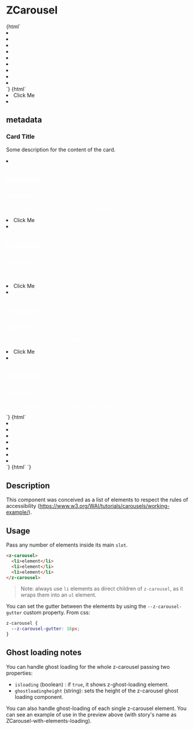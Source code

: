 
<Meta title="ZCarousel" component="z-carousel" />

# ZCarousel

<Preview>
  <Story name="ZCarousel-with-div">
    {html`<z-carousel
      style="--z-carousel-gutter: ${number("--z-carousel-gutter", 8, {
        min: 0,
      })}px"
    >
      <li>
        <div class="carousel-box"></div>
      </li>
      <li>
        <div class="carousel-box"></div>
      </li>
      <li>
        <div class="carousel-box"></div>
      </li>
      <li>
        <div class="carousel-box"></div>
      </li>
      <li>
        <div class="carousel-box"></div>
      </li>
      <li>
        <div class="carousel-box"></div>
      </li>
      <li>
        <div class="carousel-box"></div>
      </li>
      <li>
        <div class="carousel-box"></div>
      </li>
      <li>
        <div class="carousel-box"></div>
      </li>
    </z-carousel>`}
  </Story>
</Preview>

<Preview>
  <Story name="ZCarousel-with-component">
    {html`<z-carousel
      style="--z-carousel-gutter: ${number("--z-carousel-gutter", 8, {
        min: 0,
      })}px"
    >
      <li>
        <z-button variant="primary" size="big" disabled="false" icon="download">
          Click Me
        </z-button>
      </li>
      <li>
        <z-card
          variant="text"
          .clickable="false"
          .showshadow="false"
          style="--z-card--text-background: white; --z-card--text-border: 2px solid black; width: 263px;"
        >
          <h2 class="body-5" slot="metadata">metadata</h2>
          <h3 slot="title">Card Title</h3>
          <p class="body-3" slot="text">
            Some description for the content of the card.
          </p>
          <z-icon name="share" slot="action" fill="color-primary01"></z-icon>
          <z-icon name="delete" slot="action" fill="color-primary01"></z-icon>
        </z-card>
      </li>
      <li>
        <z-card
          variant="text"
          .clickable="false"
          .showshadow="false"
          style="--z-card--text-background: var(--color-primary01); color: white; --z-card--text-border-radius: 4px; width: 263px; margin-right: 20px"
        >
          <h2 class="body-5" slot="metadata">metadata</h2>
          <h3 slot="title">Card Title</h3>
          <p class="body-3" slot="text">
            Some description for the content of the card.
          </p>
          <z-icon name="share" slot="action" fill="color-surface01"></z-icon>
          <z-icon name="delete" slot="action" fill="color-surface01"></z-icon>
        </z-card>
      </li>
      <li>
        <z-button variant="primary" size="big" disabled="false" icon="download">
          Click Me
        </z-button>
      </li>
      <li>
        <z-card
          variant="text"
          .clickable="false"
          .showshadow="false"
          style="--z-card--text-background: var(--color-primary01); color: white; --z-card--text-border-radius: 4px; width: 263px; margin-right: 20px"
        >
          <h2 class="body-5" slot="metadata">metadata</h2>
          <h3 slot="title">Card Title</h3>
          <p class="body-3" slot="text">
            Some description for the content of the card.
          </p>
          <z-icon name="share" slot="action" fill="color-surface01"></z-icon>
          <z-icon name="delete" slot="action" fill="color-surface01"></z-icon>
        </z-card>
      </li>
      <li>
        <z-button variant="primary" size="big" disabled="false" icon="download">
          Click Me
        </z-button>
      </li>
      <li>
        <z-card
          variant="text"
          .clickable="false"
          .showshadow="false"
          style="--z-card--text-background: var(--color-primary01); color: white; --z-card--text-border-radius: 4px; width: 263px; margin-right: 20px"
        >
          <h2 class="body-5" slot="metadata">metadata</h2>
          <h3 slot="title">Card Title</h3>
          <p class="body-3" slot="text">
            Some description for the content of the card.
          </p>
          <z-icon name="share" slot="action" fill="color-surface01"></z-icon>
          <z-icon name="delete" slot="action" fill="color-surface01"></z-icon>
        </z-card>
      </li>
      <li>
        <z-button variant="primary" size="big" disabled="false" icon="download">
          Click Me
        </z-button>
      </li>
      <li>
        <z-card
          variant="text"
          .clickable="false"
          .showshadow="false"
          style="--z-card--text-background: var(--color-primary01); color: white; --z-card--text-border-radius: 4px; width: 263px; margin-right: 20px"
        >
          <h2 class="body-5" slot="metadata">metadata</h2>
          <h3 slot="title">Card Title</h3>
          <p class="body-3" slot="text">
            Some description for the content of the card.
          </p>
          <z-icon name="share" slot="action" fill="color-surface01"></z-icon>
          <z-icon name="delete" slot="action" fill="color-surface01"></z-icon>
        </z-card>
      </li>
    </z-carousel>`}
  </Story>
</Preview>

<Preview>
  <Story name="ZCarousel-with-elements-loading">
    {html`<z-carousel
      style="--z-carousel-gutter: ${number("--z-carousel-gutter", 8, {
        min: 0,
      })}px"
    >
      <li>
        <div class="carousel-box-loading">
          <z-ghost-loading></z-ghost-loading>
        </div>
      </li>
      <li>
        <div class="carousel-box-loading">
          <z-ghost-loading></z-ghost-loading>
        </div>
      </li>
      <li>
        <div class="carousel-box-loading">
          <z-ghost-loading></z-ghost-loading>
        </div>
      </li>
      <li>
        <div class="carousel-box-loading">
          <z-ghost-loading></z-ghost-loading>
        </div>
      </li>
      <li>
        <div class="carousel-box-loading">
          <z-ghost-loading></z-ghost-loading>
        </div>
      </li>
      <li>
        <div class="carousel-box-loading">
          <z-ghost-loading></z-ghost-loading>
        </div>
      </li>
      <li>
        <div class="carousel-box-loading">
          <z-ghost-loading></z-ghost-loading>
        </div>
      </li>
    </z-carousel>`}
  </Story>
</Preview>

<Preview>
  <Story name="ZCarousel-ghost-loading">
    {html`<z-carousel
      isLoading="${boolean("isloading", true)}"
      ghostLoadingHeight="${text("ghostloadingheight", "200")}"
    >
    </z-carousel>`}
  </Story>
</Preview>

<Props of="z-carousel" />

## Description

This component was conceived as a list of elements to respect the rules of accessibility (https://www.w3.org/WAI/tutorials/carousels/working-example/).

## Usage

Pass any number of elements inside its main `slot`.

```html
<z-carousel>
  <li>element</li>
  <li>element</li>
  <li>element</li>
</z-carousel>
```

> Note: always use `li` elements as direct children of `z-carousel`, as it wraps them into an `ul` element.

You can set the gutter between the elements by using the `--z-carousel-gutter` custom property.
From css:

```css
z-carousel {
  --z-carousel-gutter: 16px;
}
```

## Ghost loading notes

You can handle ghost loading for the whole z-carousel passing two properties:

- `isloading` (boolean) : if `true`, it shows z-ghost-loading element.
- `ghostloadingheight` (string): sets the height of the z-carousel ghost loading component.

You can also handle ghost-loading of each single z-carousel element.
You can see an example of use in the preview above (with story's name as ZCarousel-with-elements-loading).
